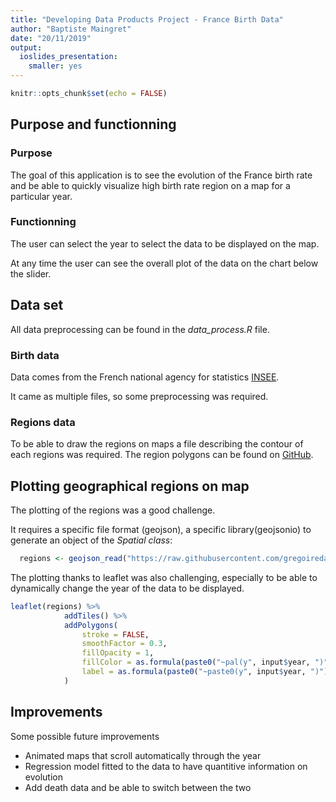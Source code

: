 ```yaml
---
title: "Developing Data Products Project - France Birth Data"
author: "Baptiste Maingret"
date: "20/11/2019"
output: 
  ioslides_presentation: 
    smaller: yes
---
```


```r
knitr::opts_chunk$set(echo = FALSE)
```

## Purpose and functionning

### Purpose
The goal of this application is to see the evolution of the France birth rate and be able to quickly visualize high birth rate region on a map for a particular year.

### Functionning

The user can select the year to select the data to be displayed on the map.

At any time the user can see the overall plot of the data on the chart below the slider.


## Data set

All data preprocessing can be found in the *data_process.R* file.

### Birth data

Data comes from the French national agency for statistics [INSEE](https://www.insee.fr/fr/statistiques/series/102928992).

It came as multiple files, so some preprocessing was required.

### Regions data

To be able to draw the regions on maps a file describing the contour of each regions was required.
The region polygons can be found on [GitHub](https://raw.githubusercontent.com/gregoiredavid/france-geojson).



## Plotting geographical regions on map

The plotting of the regions was a good challenge.

It requires a specific file format (geojson), a specific library(geojsonio) to generate an object of the *Spatial class*:

```r
  regions <- geojson_read("https://raw.githubusercontent.com/gregoiredavid/france-geojson/master/regions-version-simplifiee.geojson", what="sp")
```

The plotting thanks to leaflet was also challenging, especially to be able to dynamically change the year of the data to be displayed.
```r
leaflet(regions) %>%
            addTiles() %>%
            addPolygons(
                stroke = FALSE,
                smoothFactor = 0.3,
                fillOpacity = 1,
                fillColor = as.formula(paste0("~pal(y", input$year, ")")),
                label = as.formula(paste0("~paste0(y", input$year, ")"))
            ) 
```


## Improvements

Some possible future improvements

  * Animated maps that scroll automatically through the year
  * Regression model fitted to the data to have quantitive information on evolution
  * Add death data and be able to switch between the two
  